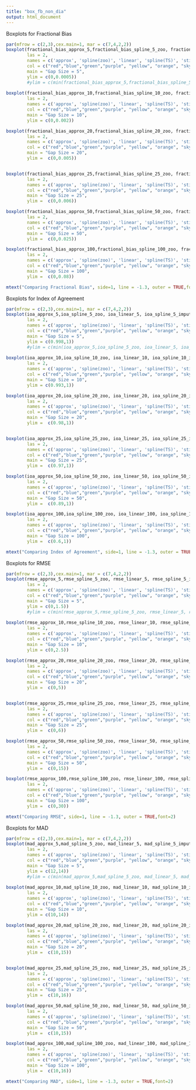 ```yaml
---
title: "box_fb_non_dia"
output: html_document
---
```


Boxplots for Fractional Bias
```r
par(mfrow = c(2,3),cex.main=1, mar = c(7,4,2,2))
boxplot(fractional_bias_approx_5,fractional_bias_spline_5_zoo, fractional_bias_linear_5, fractional_bias_spline_5_imputeTS, fractional_bias_stine_5, fractional_bias_kalman_5, fractional_bias_locf_5,
        las = 2,
        names = c('approx', 'spline(zoo)', 'linear', 'spline(TS)', 'stine', 'kalman', 'locf'),
        col = c("red","blue","green","purple", "yellow", "orange", "sky blue"),
        main = "Gap Size = 5",
        ylim = c(0,0.0005))
        #ylim = c(min(fractional_bias_approx_5,fractional_bias_spline_5_zoo, fractional_bias_linear_5, fractional_bias_spline_5_imputeTS, fractional_bias_stine_5, fractional_bias_kalman_5, fractional_bias_locf_5), max(fractional_bias_approx_5,fractional_bias_spline_5_zoo, fractional_bias_linear_5, fractional_bias_spline_5_imputeTS, fractional_bias_stine_5, fractional_bias_kalman_5, fractional_bias_locf_5))
      
boxplot(fractional_bias_approx_10,fractional_bias_spline_10_zoo, fractional_bias_linear_10, fractional_bias_spline_10_imputeTS, fractional_bias_stine_10, fractional_bias_kalman_10, fractional_bias_locf_10,
        las = 2,
        names = c('approx', 'spline(zoo)', 'linear', 'spline(TS)', 'stine', 'kalman', 'locf'),
        col = c("red","blue","green","purple", "yellow", "orange", "sky blue"),
        main = "Gap Size = 10",
        ylim = c(0,0.002))

boxplot(fractional_bias_approx_20,fractional_bias_spline_20_zoo, fractional_bias_linear_20, fractional_bias_spline_20_imputeTS, fractional_bias_stine_20, fractional_bias_kalman_20, fractional_bias_locf_20,
        las = 2,
        names = c('approx', 'spline(zoo)', 'linear', 'spline(TS)', 'stine', 'kalman', 'locf'),
        col = c("red","blue","green","purple", "yellow", "orange", "sky blue"),
        main = "Gap Size = 20",
        ylim =  c(0,0.005))


boxplot(fractional_bias_approx_25,fractional_bias_spline_25_zoo, fractional_bias_linear_25, fractional_bias_spline_25_imputeTS, fractional_bias_stine_25, fractional_bias_kalman_25, fractional_bias_locf_25,
        las = 2,
        names = c('approx', 'spline(zoo)', 'linear', 'spline(TS)', 'stine', 'kalman', 'locf'),
        col = c("red","blue","green","purple", "yellow", "orange", "sky blue"),
        main = "Gap Size = 25",
        ylim =  c(0,0.006))

boxplot(fractional_bias_approx_50,fractional_bias_spline_50_zoo, fractional_bias_linear_50, fractional_bias_spline_50_imputeTS, fractional_bias_stine_50, fractional_bias_kalman_50, fractional_bias_locf_50,
        las = 2,
        names = c('approx', 'spline(zoo)', 'linear', 'spline(TS)', 'stine', 'kalman', 'locf'),
        col = c("red","blue","green","purple", "yellow", "orange", "sky blue"),
        main = "Gap Size = 50",
        ylim =  c(0,0.025))

boxplot(fractional_bias_approx_100,fractional_bias_spline_100_zoo, fractional_bias_linear_100, fractional_bias_spline_100_imputeTS, fractional_bias_stine_100, fractional_bias_kalman_100, fractional_bias_locf_100,
        las = 2,
        names = c('approx', 'spline(zoo)', 'linear', 'spline(TS)', 'stine', 'kalman', 'locf'),
        col = c("red","blue","green","purple", "yellow", "orange", "sky blue"),
        main = "Gap Size = 100",
        ylim =  c(0,0.08))

mtext("Comparing Fractional Bias", side=1, line = -1.3, outer = TRUE,font=2)
```

Boxplots for Index of Agreement
```r
par(mfrow = c(2,3),cex.main=1, mar = c(7,4,2,2))
boxplot(ioa_approx_5,ioa_spline_5_zoo, ioa_linear_5, ioa_spline_5_imputeTS, ioa_stine_5, ioa_kalman_5, ioa_locf_5,
        las = 2,
        names = c('approx', 'spline(zoo)', 'linear', 'spline(TS)', 'stine', 'kalman', 'locf'),
        col = c("red","blue","green","purple", "yellow", "orange", "sky blue"),
        main = "Gap Size = 5",
        ylim = c(0.998,1))
        #ylim = c(min(ioa_approx_5,ioa_spline_5_zoo, ioa_linear_5, ioa_spline_5_imputeTS, ioa_stine_5, ioa_kalman_5, ioa_locf_5), max(ioa_approx_5,ioa_spline_5_zoo, ioa_linear_5, ioa_spline_5_imputeTS, ioa_stine_5, ioa_kalman_5, ioa_locf_5)))
      
boxplot(ioa_approx_10,ioa_spline_10_zoo, ioa_linear_10, ioa_spline_10_imputeTS, ioa_stine_10, ioa_kalman_10, ioa_locf_10,
        las = 2,
        names = c('approx', 'spline(zoo)', 'linear', 'spline(TS)', 'stine', 'kalman', 'locf'),
        col = c("red","blue","green","purple", "yellow", "orange", "sky blue"),
        main = "Gap Size = 10",
        ylim = c(0.993,1))

boxplot(ioa_approx_20,ioa_spline_20_zoo, ioa_linear_20, ioa_spline_20_imputeTS, ioa_stine_20, ioa_kalman_20, ioa_locf_20,
        las = 2,
        names = c('approx', 'spline(zoo)', 'linear', 'spline(TS)', 'stine', 'kalman', 'locf'),
        col = c("red","blue","green","purple", "yellow", "orange", "sky blue"),
        main = "Gap Size = 20",
        ylim =  c(0.98,1))


boxplot(ioa_approx_25,ioa_spline_25_zoo, ioa_linear_25, ioa_spline_25_imputeTS, ioa_stine_25, ioa_kalman_25, ioa_locf_25,
        las = 2,
        names = c('approx', 'spline(zoo)', 'linear', 'spline(TS)', 'stine', 'kalman', 'locf'),
        col = c("red","blue","green","purple", "yellow", "orange", "sky blue"),
        main = "Gap Size = 25",
        ylim =  c(0.97,1))

boxplot(ioa_approx_50,ioa_spline_50_zoo, ioa_linear_50, ioa_spline_50_imputeTS, ioa_stine_50, ioa_kalman_50, ioa_locf_50,
        las = 2,
        names = c('approx', 'spline(zoo)', 'linear', 'spline(TS)', 'stine', 'kalman', 'locf'),
        col = c("red","blue","green","purple", "yellow", "orange", "sky blue"),
        main = "Gap Size = 50",
        ylim =  c(0.89,1))

boxplot(ioa_approx_100,ioa_spline_100_zoo, ioa_linear_100, ioa_spline_100_imputeTS, ioa_stine_100, ioa_kalman_100, ioa_locf_100,
        las = 2,
        names = c('approx', 'spline(zoo)', 'linear', 'spline(TS)', 'stine', 'kalman', 'locf'),
        col = c("red","blue","green","purple", "yellow", "orange", "sky blue"),
        main = "Gap Size = 100",
        ylim =  c(0.6,1))

mtext("Comparing Index of Agreement", side=1, line = -1.3, outer = TRUE,font=2)
```

Boxplots for RMSE
```r
par(mfrow = c(2,3),cex.main=1, mar = c(7,4,2,2))
boxplot(rmse_approx_5,rmse_spline_5_zoo, rmse_linear_5, rmse_spline_5_imputeTS, rmse_stine_5, rmse_kalman_5, rmse_locf_5,
        las = 2,
        names = c('approx', 'spline(zoo)', 'linear', 'spline(TS)', 'stine', 'kalman', 'locf'),
        col = c("red","blue","green","purple", "yellow", "orange", "sky blue"),
        main = "Gap Size = 5",
        ylim = c(0,1.5))
        #ylim = c(min(rmse_approx_5,rmse_spline_5_zoo, rmse_linear_5, rmse_spline_5_imputeTS, rmse_stine_5, rmse_kalman_5, rmse_locf_5), max(rmse_approx_5,rmse_spline_5_zoo, rmse_linear_5, rmse_spline_5_imputeTS, rmse_stine_5, rmse_kalman_5, rmse_locf_5)))
      
boxplot(rmse_approx_10,rmse_spline_10_zoo, rmse_linear_10, rmse_spline_10_imputeTS, rmse_stine_10, rmse_kalman_10, rmse_locf_10,
        las = 2,
        names = c('approx', 'spline(zoo)', 'linear', 'spline(TS)', 'stine', 'kalman', 'locf'),
        col = c("red","blue","green","purple", "yellow", "orange", "sky blue"),
        main = "Gap Size = 10",
        ylim = c(0,2.5))

boxplot(rmse_approx_20,rmse_spline_20_zoo, rmse_linear_20, rmse_spline_20_imputeTS, rmse_stine_20, rmse_kalman_20, rmse_locf_20,
        las = 2,
        names = c('approx', 'spline(zoo)', 'linear', 'spline(TS)', 'stine', 'kalman', 'locf'),
        col = c("red","blue","green","purple", "yellow", "orange", "sky blue"),
        main = "Gap Size = 20",
        ylim =  c(0,5))


boxplot(rmse_approx_25,rmse_spline_25_zoo, rmse_linear_25, rmse_spline_25_imputeTS, rmse_stine_25, rmse_kalman_25, rmse_locf_25,
        las = 2,
        names = c('approx', 'spline(zoo)', 'linear', 'spline(TS)', 'stine', 'kalman', 'locf'),
        col = c("red","blue","green","purple", "yellow", "orange", "sky blue"),
        main = "Gap Size = 25",
        ylim =  c(0,6))

boxplot(rmse_approx_50,rmse_spline_50_zoo, rmse_linear_50, rmse_spline_50_imputeTS, rmse_stine_50, rmse_kalman_50, rmse_locf_50,
        las = 2,
        names = c('approx', 'spline(zoo)', 'linear', 'spline(TS)', 'stine', 'kalman', 'locf'),
        col = c("red","blue","green","purple", "yellow", "orange", "sky blue"),
        main = "Gap Size = 50",
        ylim =  c(0,15))

boxplot(rmse_approx_100,rmse_spline_100_zoo, rmse_linear_100, rmse_spline_100_imputeTS, rmse_stine_100, rmse_kalman_100, rmse_locf_100,
        las = 2,
        names = c('approx', 'spline(zoo)', 'linear', 'spline(TS)', 'stine', 'kalman', 'locf'),
        col = c("red","blue","green","purple", "yellow", "orange", "sky blue"),
        main = "Gap Size = 100",
        ylim =  c(0,30))

mtext("Comparing RMSE", side=1, line = -1.3, outer = TRUE,font=2)
```

Boxplots for MAD
```r
par(mfrow = c(2,3),cex.main=1, mar = c(7,4,2,2))
boxplot(mad_approx_5,mad_spline_5_zoo, mad_linear_5, mad_spline_5_imputeTS, mad_stine_5, mad_kalman_5, mad_locf_5,
        las = 2,
        names = c('approx', 'spline(zoo)', 'linear', 'spline(TS)', 'stine', 'kalman', 'locf'),
        col = c("red","blue","green","purple", "yellow", "orange", "sky blue"),
        main = "Gap Size = 5",
        ylim = c(12,14))
        #ylim = c(min(mad_approx_5,mad_spline_5_zoo, mad_linear_5, mad_spline_5_imputeTS, mad_stine_5, mad_kalman_5, mad_locf_5), max(mad_approx_5,mad_spline_5_zoo, mad_linear_5, mad_spline_5_imputeTS, mad_stine_5, mad_kalman_5, mad_locf_5)))
      
boxplot(mad_approx_10,mad_spline_10_zoo, mad_linear_10, mad_spline_10_imputeTS, mad_stine_10, mad_kalman_10, mad_locf_10,
        las = 2,
        names = c('approx', 'spline(zoo)', 'linear', 'spline(TS)', 'stine', 'kalman', 'locf'),
        col = c("red","blue","green","purple", "yellow", "orange", "sky blue"),
        main = "Gap Size = 10",
        ylim = c(10,14))

boxplot(mad_approx_20,mad_spline_20_zoo, mad_linear_20, mad_spline_20_imputeTS, mad_stine_20, mad_kalman_20, mad_locf_20,
        las = 2,
        names = c('approx', 'spline(zoo)', 'linear', 'spline(TS)', 'stine', 'kalman', 'locf'),
        col = c("red","blue","green","purple", "yellow", "orange", "sky blue"),
        main = "Gap Size = 20",
        ylim =  c(10,15))


boxplot(mad_approx_25,mad_spline_25_zoo, mad_linear_25, mad_spline_25_imputeTS, mad_stine_25, mad_kalman_25, mad_locf_25,
        las = 2,
        names = c('approx', 'spline(zoo)', 'linear', 'spline(TS)', 'stine', 'kalman', 'locf'),
        col = c("red","blue","green","purple", "yellow", "orange", "sky blue"),
        main = "Gap Size = 25",
        ylim =  c(10,16))

boxplot(mad_approx_50,mad_spline_50_zoo, mad_linear_50, mad_spline_50_imputeTS, mad_stine_50, mad_kalman_50, mad_locf_50,
        las = 2,
        names = c('approx', 'spline(zoo)', 'linear', 'spline(TS)', 'stine', 'kalman', 'locf'),
        col = c("red","blue","green","purple", "yellow", "orange", "sky blue"),
        main = "Gap Size = 50",
        ylim =  c(10,15))

boxplot(mad_approx_100,mad_spline_100_zoo, mad_linear_100, mad_spline_100_imputeTS, mad_stine_100, mad_kalman_100, mad_locf_100,
        las = 2,
        names = c('approx', 'spline(zoo)', 'linear', 'spline(TS)', 'stine', 'kalman', 'locf'),
        col = c("red","blue","green","purple", "yellow", "orange", "sky blue"),
        main = "Gap Size = 100",
        ylim =  c(10,16))

mtext("Comparing MAD", side=1, line = -1.3, outer = TRUE,font=2)
```


